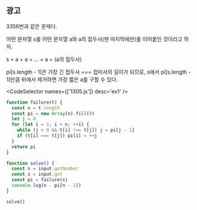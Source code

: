 
## 광고

3356번과 같은 문제다.

어떤 문자열 s를 어떤 문자열 a와 a의 접두사(맨 마지막에만)를 이어붙인 것이라고 하자.

s = a + a + ... + a + (a의 접두사)

pi[s.length - 1]은 가장 긴 접두사 === 접미사의 길이가 되므로, s에서 pi[s.length - 1]만큼 뒤에서 제거하면 가장 짧은 a를 구할 수 있다.

<CodeSelector names={['1305.js']} desc='ex1' />

```js
function failure(t) {
  const n = t.length
  const pi = new Array(n).fill(0)
  let j = 0
  for (let i = 1; i < n; ++i) {
    while (j > 0 && t[i] !== t[j]) j = pi[j - 1]
    if (t[i] === t[j]) pi[i] = ++j
  }
  return pi
}

function solve() {
  const n = input.getNumber
  const s = input.get
  const pi = failure(s)
  console.log(n - pi[n - 1])
}

solve()
```

